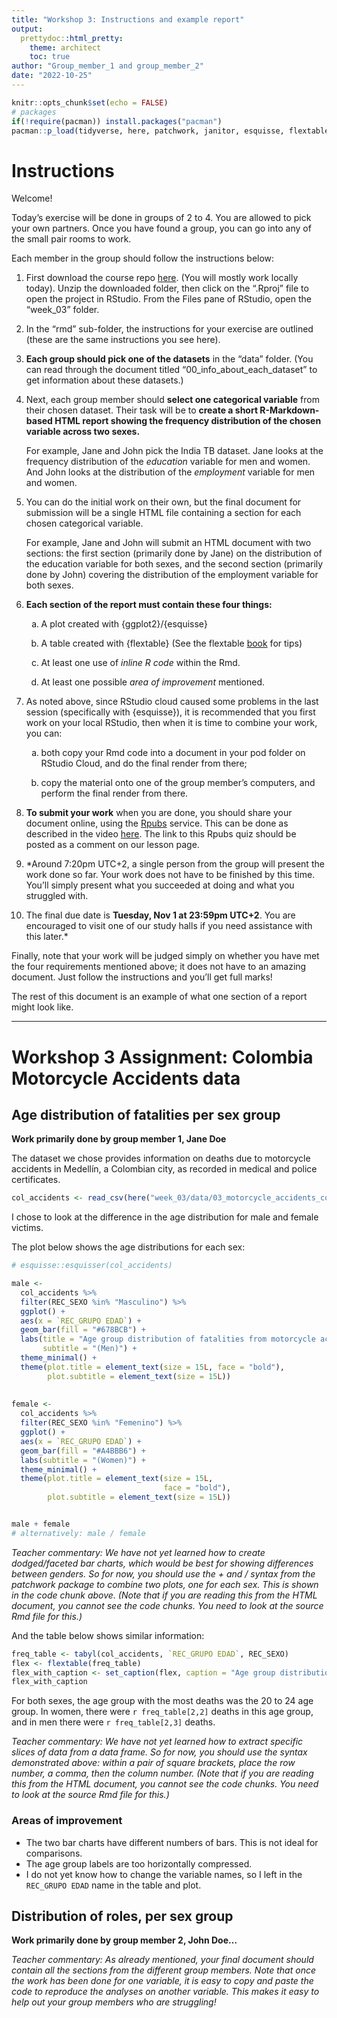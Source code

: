 ```yaml
---
title: "Workshop 3: Instructions and example report"
output:
  prettydoc::html_pretty:
    theme: architect
    toc: true
author: "Group_member_1 and group_member_2"
date: "2022-10-25"
---
```


```r
knitr::opts_chunk$set(echo = FALSE)
# packages
if(!require(pacman)) install.packages("pacman")
pacman::p_load(tidyverse, here, patchwork, janitor, esquisse, flextable)
```

# Instructions

Welcome!

Today's exercise will be done in groups of 2 to 4. You are allowed to pick your own partners. Once you have found a group, you can go into any of the small pair rooms to work.

Each member in the group should follow the instructions below:

1.  First download the course repo [here](https://minhaskamal.github.io/DownGit/#/home?url=https://github.com/the-graph-courses/rbp_cohort_0_materials){target="_blank"}. (You will mostly work locally today). Unzip the downloaded folder, then click on the ".Rproj" file to open the project in RStudio. From the Files pane of RStudio, open the "week_03" folder.

2.  In the "rmd" sub-folder, the instructions for your exercise are outlined (these are the same instructions you see here).

3.  **Each group should pick one of the datasets** in the "data" folder. (You can read through the document titled "00_info_about_each_dataset" to get information about these datasets.)

4.  Next, each group member should **select one categorical variable** from their chosen dataset. Their task will be to **create a short R-Markdown-based HTML report showing the frequency distribution of the chosen variable across two sexes.**

    For example, Jane and John pick the India TB dataset. Jane looks at the frequency distribution of the *education* variable for men and women. And John looks at the distribution of the *employment* variable for men and women.

5.  You can do the initial work on their own, but the final document for submission will be a single HTML file containing a section for each chosen categorical variable.

    For example, Jane and John will submit an HTML document with two sections: the first section (primarily done by Jane) on the distribution of the education variable for both sexes, and the second section (primarily done by John) covering the distribution of the employment variable for both sexes.

6.  **Each section of the report must contain these four things:**

    a.  A plot created with {ggplot2}/{esquisse}

    b.  A table created with {flextable} (See the flextable [book](https://ardata-fr.github.io/flextable-book/){target="_blank"} for tips)

    c.  At least one use of *inline R code* within the Rmd.

    d.  At least one possible *area of improvement* mentioned.

7.  As noted above, since RStudio cloud caused some problems in the last session (specifically with {esquisse}), it is recommended that you first work on your local RStudio, then when it is time to combine your work, you can:

    a.  both copy your Rmd code into a document in your pod folder on RStudio Cloud, and do the final render from there;

    b.  copy the material onto one of the group member's computers, and perform the final render from there.

8.  **To submit your work** when you are done, you should share your document online, using the [Rpubs](https://rpubs.com/){target="_blank"} service. This can be done as described in the video [here](https://www.youtube.com/watch?v=GJ36zamYVLg&ab_channel=EEHolmes-DataScience){target="_blank"}. The link to this Rpubs quiz should be posted as a comment on our lesson page.

9.  *Around 7:20pm UTC+2, a single person from the group will present the work done so far. Your work does not have to be finished by this time. You'll simply present what you succeeded at doing and what you struggled with. 

10. The final due date is **Tuesday, Nov 1 at 23:59pm UTC+2**. You are encouraged to visit one of our study halls if you need assistance with this later.*

Finally, note that your work will be judged simply on whether you have met the four requirements mentioned above; it does not have to an amazing document. Just follow the instructions and you'll get full marks!

The rest of this document is an example of what one section of a report might look like.

------------------------------------------------------------------------

# Workshop 3 Assignment: Colombia Motorcycle Accidents data

## Age distribution of fatalities per sex group

**Work primarily done by group member 1, Jane Doe**

The dataset we chose provides information on deaths due to motorcycle accidents in Medellín, a Colombian city, as recorded in medical and police certificates.

```r
col_accidents <- read_csv(here("week_03/data/03_motorcycle_accidents_colombia.csv"))
```

I chose to look at the difference in the age distribution for male and female victims.

The plot below shows the age distributions for each sex:

```r
# esquisse::esquisser(col_accidents)

male <-
  col_accidents %>%
  filter(REC_SEXO %in% "Masculino") %>%
  ggplot() +
  aes(x = `REC_GRUPO EDAD`) +
  geom_bar(fill = "#678BCB") +
  labs(title = "Age group distribution of fatalities from motorcycle accidents",
       subtitle = "(Men)") +
  theme_minimal() +
  theme(plot.title = element_text(size = 15L, face = "bold"),
        plot.subtitle = element_text(size = 15L))
  
  
female <-
  col_accidents %>%
  filter(REC_SEXO %in% "Femenino") %>%
  ggplot() +
  aes(x = `REC_GRUPO EDAD`) +
  geom_bar(fill = "#A4BBB6") +
  labs(subtitle = "(Women)") +
  theme_minimal() +
  theme(plot.title = element_text(size = 15L,
                                  face = "bold"),
        plot.subtitle = element_text(size = 15L))


male + female
# alternatively: male / female
```

*Teacher commentary: We have not yet learned how to create dodged/faceted bar charts, which would be best for showing differences between genders. So for now, you should use the + and / syntax from the patchwork package to combine two plots, one for each sex. This is shown in the code chunk above. (Note that if you are reading this from the HTML document, you cannot see the code chunks. You need to look at the source Rmd file for this.)*

And the table below shows similar information:

```r
freq_table <- tabyl(col_accidents, `REC_GRUPO EDAD`, REC_SEXO)
flex <- flextable(freq_table)
flex_with_caption <- set_caption(flex, caption = "Age group distribution of fatalities from motorcycle accidents")
flex_with_caption
```

For both sexes, the age group with the most deaths was the 20 to 24 age group. In women, there were `r freq_table[2,2]` deaths in this age group, and in men there were `r freq_table[2,3]` deaths.

*Teacher commentary: We have not yet learned how to extract specific slices of data from a data frame. So for now, you should use the syntax demonstrated above: within a pair of square brackets, place the row number, a comma, then the column number. (Note that if you are reading this from the HTML document, you cannot see the code chunks. You need to look at the source Rmd file for this.)*

### Areas of improvement

-   The two bar charts have different numbers of bars. This is not ideal for comparisons.
-   The age group labels are too horizontally compressed.
-   I do not yet know how to change the variable names, so I left in the `REC_GRUPO EDAD` name in the table and plot.

## Distribution of roles, per sex group

**Work primarily done by group member 2, John Doe...**

*Teacher commentary: As already mentioned, your final document should contain all the sections from the different group members. Note that once the work has been done for one variable, it is easy to copy and paste the code to reproduce the analyses on another variable. This makes it easy to help out your group members who are struggling!*
